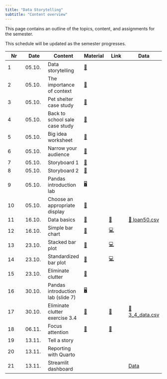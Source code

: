```yaml
---
title: "Data Storytelling"
subtitle: "Content overview"
---
```


This page contains an outline of the topics, content, and assignments for the semester. 

:::{.callout-note}
This schedule will be updated as the semester progresses.
:::

|	Nr	|	Date	|	Content	|		Material		|	Link	|	Data	|
|	---	|	---	|	---	|		---		|	---	|	---	|
|	1	|	05.10.	|	Data storytelling	|		[📑](https://docs.google.com/presentation/d/1irnXZ4O9d3xVypWxOkViNmUzqr5Q1dVRuxi17VAmKaM/export/pdf)		|		|		|
|	2	|	05.10.	|	The importance of context	|		[📑](https://docs.google.com/presentation/d/1XXsxfPoo2kCCnR8FZ6Bs4CGpfx81_vck-VY2C7meEOM/export/pdf)		|		|		|
|	3	|	05.10.	|	Pet shelter case study	|		[📑](https://docs.google.com/presentation/d/1L-QNkIez3WQ6jt4lwUv_Sf-UokwwlgL3Og5drO5Vs18/export/pdf)		|		|		|
|	4	|	05.10.	|	Back to school sale case study	|		[📑](https://docs.google.com/presentation/d/1_jGHyu0aKsQk7jxOmHgscreCrfcqrp9WbQdtWyg087o/export/pdf)		|		|		|
|	5	|	05.10.	|	Big idea worksheet	|		[📑](https://docs.google.com/document/d/1-GZvhdbhLYLB_Bo1arj1rgTqbJ5SUoU21vtgbYEhVqk/edit?usp=sharing)		|		|		|
|	6	|	05.10.	|	Narrow your audience	|		[📑](https://docs.google.com/document/d/1Eu21TCIM0Lx6LiybPG-15ikk0gkRaqbCQNtcl3fAfGQ/edit?usp=sharing)		|		|		|
|	7	|	05.10.	|	Storyboard 1	|		[📑](https://docs.google.com/document/d/1cuiBZiWaUkhAYNkQo6SWtWm8n_Q1IJt54lw0Na2-0DE/edit?usp=sharing)		|		|		|
|	8	|	05.10.	|	Storyboard 2	|		[📑](https://docs.google.com/document/d/1WeLzE85YfM-F9-vAIhEbeJHkuHsN3xtovzIokB93BRU/edit?usp=sharing)		|		|		|
|	9	|	05.10.	|	Pandas introduction lab	|		[🖥️](https://kirenz.github.io/lab-pandas-intro)		|		|		|
|	10	|	05.10.	|	Choose an appropriate display	|		[📑](https://docs.google.com/presentation/d/1-uFVcFI7Y1ShyToEzahbg0VlkLnyn7A5Dq7NaHrZmU0/export/pdf)		|		|		|
|	11	|	16.10.	|	Data basics	|		[📑](https://docs.google.com/presentation/d/1IlR_HTTNE865xiT3GlXD5_RNZDMMtlbNKRftLXPPmsw/export/pdf)		|	[📝](https://miro.com/app/board/uXjVNbJmXUQ=/)	|	[💽 loan50.csv](https://raw.githubusercontent.com/kirenz/datasets/master/loan50.csv)	|
|	12	|	16.10.	|	Simple bar chart	|		[📑](https://docs.google.com/presentation/d/1RpYvnIxE5QCK3-urCa76CHUvDqOKlFb7TdAn6XgYjew/export/pdf)		|	[💻 ](https://colab.research.google.com/github/kirenz/lab-altair/blob/main/ae/04-1-bar-chart-altair.ipynb)	|		|
|	13	|	23.10.	|	Stacked bar plot	|		[📑](https://docs.google.com/presentation/d/1TU5pqJqfgzcBRitDtSxjdRPhwl2TM9Rt3u3FHTPT020/export/pdf)		|	[💻](https://colab.research.google.com/github/kirenz/lab-altair/blob/main/ae/04-2-stacked-bar-chart-altair.ipynb)	|		|
|	14	|	23.10.	|	Standardized bar plot	|		[📑](https://docs.google.com/presentation/d/1BV7XwkZLfTMe5acsDomL3pcSsNhatpswRa11XuzNuLQ/export/pdf)		|	[💻](https://colab.research.google.com/github/kirenz/lab-altair/blob/main/ae/04-2-standardized-bar-chart-altair.ipynb)	|		|
|	15	|	23.10.	|	Eliminate clutter	|		[📑](https://docs.google.com/presentation/d/1ixTCCx1xylQveXPwcV3g19fa_ZyXRJYXl69yG6kG7CE/export/pdf)		|		|		|
|	16	|	30.10.	|	Pandas introduction lab (slide 7)	|		[🖥️](https://kirenz.github.io/lab-pandas-intro)		|		|		|
|	17	|	30.10.	|	Eliminate clutter exercise 3.4	|		[📑](https://docs.google.com/presentation/d/1PZ_jPgs8dy4bkX7tfLZSD4R3OvB0hCidXwAQImP22l0/export/pdf)		|	[📁](https://github.com/dst-ws2324/exercises)	|	[💽 3_4_data.csv](https://raw.githubusercontent.com/kirenz/datasets/master/3_4_data.csv)	|
|	18	|	06.11.	|	Focus attention	|		[📑](https://docs.google.com/presentation/d/1rwyx33EkV7ioIKee_d6ng6Sobi3eg1EFh2q36Yvx6Gc/export/pdf)		|	[📁](https://github.com/dst-ws2324/exercises/blob/main/annotations/altair_annotations_c.ipynb)	|		|
|	19	|	13.11.	|	Tell a story	|	<!--	[📑](https://docs.google.com/presentation/d/1L5GKC1UsWhMMCqs4ULA4jo7VZlrFInDn1dWif0KYRds/export/pdf)	-->	|		|		|
|	20	|	13.11.	|	Reporting with Quarto	|	<!--	[🖥️](https://github.com/kirenz/reporting-quarto)	-->	|		|		|
|	21	|	13.11.	|	Streamlit dashboard	|	<!--	[🖥️](https://github.com/kirenz/streamlit-app)	-->	|		|	[Data](https://raw.githubusercontent.com/kirenz/datasets/master/oecd-new.csv)	|
